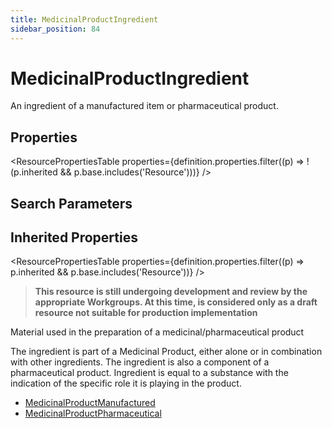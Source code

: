 ```yaml
---
title: MedicinalProductIngredient
sidebar_position: 84
---
```


# MedicinalProductIngredient

An ingredient of a manufactured item or pharmaceutical product.

<Tabs queryString="section">
<TabItem value="schema" label="Schema" default>


## Properties


<ResourcePropertiesTable properties={definition.properties.filter((p) => !(p.inherited && p.base.includes('Resource')))} />

## Search Parameters

<SearchParamsTable searchParams={definition.searchParameters} />

## Inherited Properties

<ResourcePropertiesTable properties={definition.properties.filter((p) => p.inherited && p.base.includes('Resource'))} />

</TabItem>
  <TabItem value="usage" label="Usage">
    <div>   <a name="scope"></a>    <blockquote class="stu-note">   <a name="dstu"></a> <strong>This resource is still undergoing development and review by the appropriate Workgroups. At this time, is considered only as a draft resource not suitable for production implementation</strong> </blockquote>   <p>    Material used in the preparation of a medicinal/pharmaceutical product    </p>   <p>    The ingredient is part of a Medicinal Product, either alone or in combination with other ingredients. The ingredient is also a component of a pharmaceutical product. Ingredient is equal to a substance with the indication of the specific role it is playing in the product.   </p>  </div>
    </TabItem>
  
  
  <TabItem value="referencedBy" label="Referenced By">
    <ul><li><a href="/docs/api/fhir/resources/medicinalproductmanufactured">MedicinalProductManufactured</a></li>
<li><a href="/docs/api/fhir/resources/medicinalproductpharmaceutical">MedicinalProductPharmaceutical</a></li></ul>
    </TabItem>

</Tabs>
